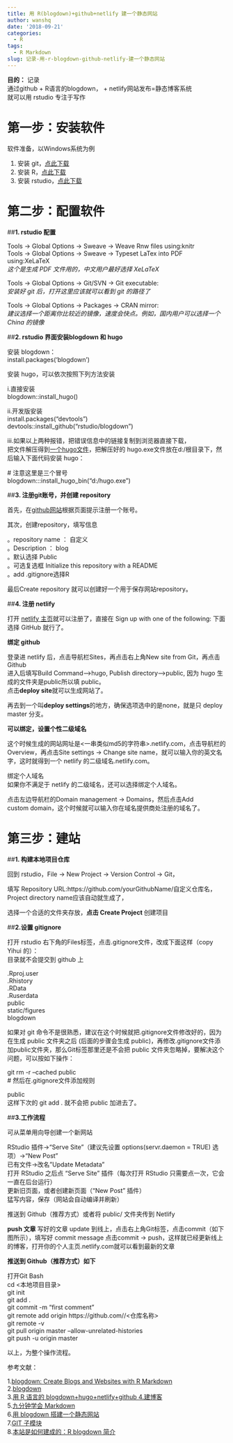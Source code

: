 ```yaml
---
title: 用 R(blogdown)+github+netlify 建一个静态网站
author: wanshq
date: '2018-09-21'
categories:
  - R
tags:
  - R Markdown
slug: 记录-用-r-blogdown-github-netlify-建一个静态网站
---
```


**目的：**
记录\
通过github + R语言的blogdown， + netlify网站发布=静态博客系统\
就可以用 rstudio 专注于写作\


# **第一步：安装软件**

软件准备，以Windows系统为例

1. 安装 git，[点此下载](https://git-scm.com/download/win) \
2. 安装 R，[点此下载](https://www.r-project.org)\
3. 安装 rstudio，[点此下载](https://www.rstudio.com/products/rstudio/download/#download)\

# **第二步：配置软件**

##**1. rstudio 配置**

Tools -> Global Options -> Sweave -> Weave Rnw files using:knitr\
Tools -> Global Options -> Sweave -> Typeset LaTex into PDF using:XeLaTeX\
*这个是生成 PDF 文件用的，中文用户最好选择 XeLaTeX *

Tools -> Global Options -> Git/SVN -> Git executable:\
*安装好 git 后，打开这里应该就可以看到 git 的路径了*

Tools -> Global Options -> Packages -> CRAN mirror:\
*建议选择一个距离你比较近的镜像，速度会快点。例如，国内用户可以选择一个 China 的镜像*

##**2. rstudio 界面安装blogdown 和 hugo**

安装 blogdown：\
install.packages('blogdown')

安装 hugo，可以依次按照下列方法安装

i.直接安装\
blogdown::install_hugo()

ii.开发版安装\
install.packages("devtools")\
devtools::install_github("rstudio/blogdown")

iii.如果以上两种报错，把错误信息中的链接复制到浏览器直接下载，\
把文件解压得到[一个hugo文件](https://yihui.name/en/2017/12/blogdown-book/)，把解压好的\ hugo.exe文件放在d:/根目录下，然后输入下面代码安装 hugo：\

\# 注意这里是三个冒号\
blogdown:::install_hugo_bin("d:/hugo.exe")


##**3. 注册git账号，并创建 repository**

首先，在[github网站](https://github.com/)根据页面提示注册一个账号。

其次，创建repository，填写信息

 。repository name ： 自定义\
 。Description ： blog\
 。默认选择 Public\
 。可选复选框 Initialize this repository with a README\
 。add .gitignore选择R\

最后Create repository 就可以创建好一个用于保存网站repository。

##**4. 注册 netlify**

打开 [netlify 主页](https://app.netlify.com/signup)就可以注册了，直接在 Sign up with one of the following: 下面选择 GitHub 就行了。

**绑定 github**

登录进 netlify 后，点击导航栏Sites，再点击右上角New site from Git，再点击Github\
进入后填写Build Command-->hugo, Publish directory-->public, 因为 hugo 生成的文件夹是public所以填 public。\
点击**deploy site**就可以生成网站了。

再去到一个叫**deploy settings**的地方，确保选项选中的是none，就是只 deploy master 分支。

**可以绑定，设置个性二级域名**

这个时候生成的网站网址是<一串类似md5的字符串>.netlify.com，点击导航栏的Overview，再点击Site settings -> Change site name，就可以输入你的英文名字，这时就得到一个 netlify 的二级域名<Site Name>.netlify.com。

绑定个人域名\
如果你不满足于 netlify 的二级域名，还可以选择绑定个人域名。

点击左边导航栏的Domain management -> Domains，然后点击Add custom\ domain，这个时候就可以输入你在域名提供商处注册的域名了。

# **第三步：建站 **

##**1. 构建本地项目仓库**

回到 rstudio，File -> New Project -> Version Control -> Git，

填写 Repository URL:https://github.com/yourGithubName/自定义仓库名，\
Project directory name应该自动就生成了，

选择一个合适的文件夹存放，**点击 Create Project **创建项目


##**2.设置 gitignore**

打开 rstudio 右下角的Files标签，点击.gitignore文件，改成下面这样（copy Yihui 的）：\
目录就不会提交到 github 上

.Rproj.user\
.Rhistory\
.RData\
.Ruserdata\
public\
static/figures\
blogdown

如果对 git 命令不是很熟悉，建议在这个时候就把.gitignore文件修改好的，因为在生成 public 文件夹之后 (后面的步骤会生成 public)，再修改.gitignore文件添加public文件夹，那么Git标签那里还是不会把 public 文件夹忽略掉，要解决这个问题，可以按如下操作：

git rm -r --cached public\
\# 然后在.gitignore文件添加规则

public\
这样下次的 git add . 就不会把 public 加进去了。

##**3.工作流程**

可从菜单用向导创建一个新网站

RStudio 插件->"Serve Site"（建议先设置 options(servr.daemon = TRUE) 选项）->"New Post"\
已有文件->改名"Update Metadata"\
打开 RStudio 之后点 "Serve Site" 插件（每次打开 RStudio 只需要点一次，它会一直在后台运行）\
更新旧页面，或者创建新页面（"New Post" 插件）\
猛写内容，保存（网站会自动编译并刷新）

推送到 Github（推荐方式）或者将 public/ 文件夹传到 Netlify

**push 文章**
写好的文章 update 到线上，点击右上角Git标签，点击commit（如下图所示），填写好 commit message 点击commit -> push，这样就已经更新线上的博客，打开你的个人主页<Site Name>.netlify.com就可以看到最新的文章

**推送到 Github（推荐方式）如下**

打开Git Bash\
cd <本地项目目录> \
git init\
git add . \
git commit -m "first comment" \
git remote add origin https://github.com/<github帐号>/<仓库名称> \
git remote -v\
git pull origin master --allow-unrelated-histories\
git push -u origin master\


以上，为整个操作流程。

参考文献：

1.[blogdown: Create Blogs and Websites with R Markdown](https://bookdown.org/yihui/blogdown/)\
2.[blogdown](https://github.com/rstudio/blogdown)\
3.[用 R 语言的 blogdown+hugo+netlify+github 4.建博客](https://cosx.org/2018/01/build-blog-with-blogdown-hugo-netlify-github/)\
5.[九分钟学会 Markdown](http://dapengde.com/archives/17033)\
6.[用 blogdown 搭建一个静态网站](https://slides.yihui.name/2017-blogdown-CGM-Yihui-Xie.html#1)\
7.[GIT 子模块](https://yihui.name/cn/2017/03/git-submodule/)\
8.[本站是如何建成的：R blogdown 简介](http://xuer.dapengde.com/post/hugo-blogdown/)\

